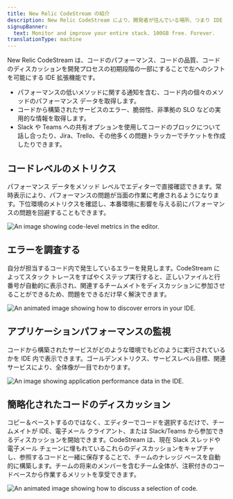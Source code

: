 ```yaml
---
title: New Relic CodeStream の紹介
description: New Relic CodeStream により、開発者が住んでいる場所、つまり IDE から実稼働テレメトリにアクセスできるようになります。
signupBanner:
  text: Monitor and improve your entire stack. 100GB free. Forever.
translationType: machine
---
```






New Relic CodeStream は、コードのパフォーマンス、コードの品質、コードのディスカッションを開発プロセスの初期段階の一部にすることで左へのシフトを可能にする IDE 拡張機能です。

* パフォーマンスの低いメソッドに関する通知を含む、コード内の個々のメソッドのパフォーマンス データを取得します。
* コードから構築されたサービスのエラー、脆弱性、非準拠の SLO などの実用的な情報を取得します。
* Slack や Teams への共有オプションを使用してコードのブロックについて話し合ったり、Jira、Trello、その他多くの問題トラッカーでチケットを作成したりできます。

## コードレベルのメトリクス

パフォーマンス データをメソッド レベルでエディターで直接確認できます。常時表示により、パフォーマンスの問題が当面の作業に考慮されるようになります。下位環境のメトリクスを確認し、本番環境に影響を与える前にパフォーマンスの問題を回避することもできます。

<img
  title="Code-Level Metrics"
  alt="An image showing code-level metrics in the editor."
  src={codestreamVscClm}
/>

## エラーを調査する

自分が担当するコード内で発生しているエラーを発見します。CodeStream によってスタック トレースをすばやくステップ実行すると、正しいファイルと行番号が自動的に表示され、関連するチームメイトをディスカッションに参加させることができるため、問題をできるだけ早く解決できます。

<img
  title="Discovering errors in your IDE."
  alt="An animated image showing how to discover errors in your IDE."
  src={codestreamErrorCommentAnimation}
/>

## アプリケーションパフォーマンスの監視

コードから構築されたサービスがどのような環境でもどのように実行されているかを IDE 内で表示できます。ゴールデンメトリクス、サービスレベル目標、関連サービスにより、全体像が一目でわかります。

<img
  title="Application Performance Monitoring"
  alt="An image showing application performance data in the IDE."
  src={codestreamVscSlt}
/>

## 簡略化されたコードのディスカッション

コピー＆ペーストするのではなく、エディターでコードを選択するだけで、チームメイトが IDE、電子メール クライアント、または Slack/Teams から参加できるディスカッションを開始できます。CodeStream は、現在 Slack スレッドや電子メール チェーンに埋もれているこれらのディスカッションをキャプチャし、参照するコードと一緒に保存することで、チームのナレッジ ベースを自動的に構築します。チームの将来のメンバーを含むチーム全体が、注釈付きのコードベースから作業するメリットを享受できます。

<img
  title="How to discuss code in your IDE."
  alt="An animated image showing how to discuss a selection of code."
  src={codestreamDiscussCodeAnimation}
/>